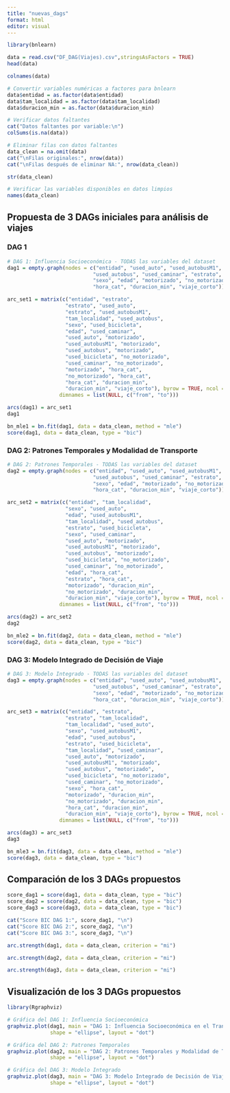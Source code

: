 ```yaml
---
title: "nuevas_dags"
format: html
editor: visual
---
```


```r
library(bnlearn)
```

```r
data = read.csv("DF_DAG(Viajes).csv",stringsAsFactors = TRUE)
head(data)
```


```r
colnames(data)
```

```r
# Convertir variables numéricas a factores para bnlearn
data$entidad = as.factor(data$entidad)
data$tam_localidad = as.factor(data$tam_localidad)
data$duracion_min = as.factor(data$duracion_min)

# Verificar datos faltantes
cat("Datos faltantes por variable:\n")
colSums(is.na(data))

# Eliminar filas con datos faltantes
data_clean = na.omit(data)
cat("\nFilas originales:", nrow(data))
cat("\nFilas después de eliminar NA:", nrow(data_clean))

str(data_clean)
```

```r
# Verificar las variables disponibles en datos limpios
names(data_clean)
```

## Propuesta de 3 DAGs iniciales para análisis de viajes

### DAG 1

```r
# DAG 1: Influencia Socioeconómica - TODAS las variables del dataset
dag1 = empty.graph(nodes = c("entidad", "used_auto", "used_autobusM1", "used_bicicleta", 
                            "used_autobus", "used_caminar", "estrato", "tam_localidad", 
                            "sexo", "edad", "motorizado", "no_motorizado", 
                            "hora_cat", "duracion_min", "viaje_corto"))
```

```r
arc_set1 = matrix(c("entidad", "estrato",
                   "estrato", "used_auto",
                   "estrato", "used_autobusM1", 
                   "tam_localidad", "used_autobus",
                   "sexo", "used_bicicleta",
                   "edad", "used_caminar",
                   "used_auto", "motorizado",
                   "used_autobusM1", "motorizado",
                   "used_autobus", "motorizado", 
                   "used_bicicleta", "no_motorizado",
                   "used_caminar", "no_motorizado",
                   "motorizado", "hora_cat",
                   "no_motorizado", "hora_cat",
                   "hora_cat", "duracion_min",
                   "duracion_min", "viaje_corto"), byrow = TRUE, ncol = 2,
                 dimnames = list(NULL, c("from", "to")))
```

```r
arcs(dag1) = arc_set1
dag1
```

```r
bn_mle1 = bn.fit(dag1, data = data_clean, method = "mle")
score(dag1, data = data_clean, type = "bic")
```

### DAG 2: Patrones Temporales y Modalidad de Transporte

```r
# DAG 2: Patrones Temporales - TODAS las variables del dataset
dag2 = empty.graph(nodes = c("entidad", "used_auto", "used_autobusM1", "used_bicicleta", 
                            "used_autobus", "used_caminar", "estrato", "tam_localidad", 
                            "sexo", "edad", "motorizado", "no_motorizado", 
                            "hora_cat", "duracion_min", "viaje_corto"))
```

```r
arc_set2 = matrix(c("entidad", "tam_localidad",
                   "sexo", "used_auto",
                   "edad", "used_autobusM1",
                   "tam_localidad", "used_autobus", 
                   "estrato", "used_bicicleta",
                   "sexo", "used_caminar",
                   "used_auto", "motorizado",
                   "used_autobusM1", "motorizado",
                   "used_autobus", "motorizado",
                   "used_bicicleta", "no_motorizado", 
                   "used_caminar", "no_motorizado",
                   "edad", "hora_cat",
                   "estrato", "hora_cat",
                   "motorizado", "duracion_min",
                   "no_motorizado", "duracion_min",
                   "duracion_min", "viaje_corto"), byrow = TRUE, ncol = 2,
                 dimnames = list(NULL, c("from", "to")))
```

```r
arcs(dag2) = arc_set2
dag2
```

```r
bn_mle2 = bn.fit(dag2, data = data_clean, method = "mle")
score(dag2, data = data_clean, type = "bic")
```

### DAG 3: Modelo Integrado de Decisión de Viaje

```r
# DAG 3: Modelo Integrado - TODAS las variables del dataset
dag3 = empty.graph(nodes = c("entidad", "used_auto", "used_autobusM1", "used_bicicleta", 
                            "used_autobus", "used_caminar", "estrato", "tam_localidad", 
                            "sexo", "edad", "motorizado", "no_motorizado", 
                            "hora_cat", "duracion_min", "viaje_corto"))
```

```r
arc_set3 = matrix(c("entidad", "estrato",
                   "estrato", "tam_localidad",
                   "tam_localidad", "used_auto",
                   "sexo", "used_autobusM1", 
                   "edad", "used_autobus",
                   "estrato", "used_bicicleta",
                   "tam_localidad", "used_caminar",
                   "used_auto", "motorizado",
                   "used_autobusM1", "motorizado", 
                   "used_autobus", "motorizado",
                   "used_bicicleta", "no_motorizado",
                   "used_caminar", "no_motorizado",
                   "sexo", "hora_cat",
                   "motorizado", "duracion_min",
                   "no_motorizado", "duracion_min", 
                   "hora_cat", "duracion_min",
                   "duracion_min", "viaje_corto"), byrow = TRUE, ncol = 2,
                 dimnames = list(NULL, c("from", "to")))
```

```r
arcs(dag3) = arc_set3
dag3
```

```r
bn_mle3 = bn.fit(dag3, data = data_clean, method = "mle")
score(dag3, data = data_clean, type = "bic")
```

## Comparación de los 3 DAGs propuestos

```r
score_dag1 = score(dag1, data = data_clean, type = "bic")
score_dag2 = score(dag2, data = data_clean, type = "bic")
score_dag3 = score(dag3, data = data_clean, type = "bic")

cat("Score BIC DAG 1:", score_dag1, "\n")
cat("Score BIC DAG 2:", score_dag2, "\n")
cat("Score BIC DAG 3:", score_dag3, "\n")
```

```r
arc.strength(dag1, data = data_clean, criterion = "mi")
```

```r
arc.strength(dag2, data = data_clean, criterion = "mi")
```

```r
arc.strength(dag3, data = data_clean, criterion = "mi")
```

## Visualización de los 3 DAGs propuestos

```r
library(Rgraphviz)
```

```r
# Gráfica del DAG 1: Influencia Socioeconómica
graphviz.plot(dag1, main = "DAG 1: Influencia Socioeconómica en el Transporte", 
              shape = "ellipse", layout = "dot")
```

```r
# Gráfica del DAG 2: Patrones Temporales
graphviz.plot(dag2, main = "DAG 2: Patrones Temporales y Modalidad de Transporte", 
              shape = "ellipse", layout = "dot")
```

```r
# Gráfica del DAG 3: Modelo Integrado
graphviz.plot(dag3, main = "DAG 3: Modelo Integrado de Decisión de Viaje", 
              shape = "ellipse", layout = "dot")
```
